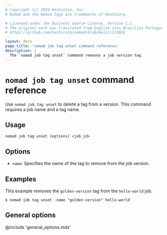 ```yaml
---
# Copyright (c) 2024 HashiCorp, Inc.
# Nomad and the Nomad logo are trademarks of HashiCorp.

# Licensed under the Business Source License, Version 1.1.
# The original work was translated from English into Brazilian Portuguese.
# https://github.com/hashicorp/nomad/blob/main/LICENSE

layout: docs
page_title: 'nomad job tag unset command reference'
description: |
  The `nomad job tag unset` command removes a job version tag.
---
```


# `nomad job tag unset` command reference

Use `nomad job tag unset` to delete a tag from a version. This command requires
a job name and a tag name.

## Usage

```plaintext
nomad job tag unset [options] <job_id>
```

## Options

- `name`: Specifies the name of the tag to remove from the job version.

## Examples

This example removes the `golden-version` tag from the `hello-world` job.

```shell-session
$ nomad job tag unset -name "golden-version" hello-world
```

## General options

@include 'general_options.mdx'
